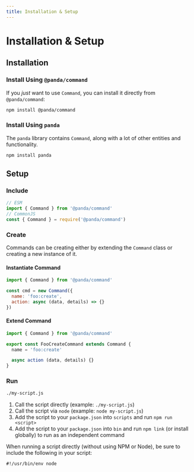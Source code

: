 ```yaml
---
title: Installation & Setup
---
```


# Installation & Setup

## Installation

### Install Using `@panda/command`

If you _just_ want to use `Command`, you can install it directly from `@panda/command`:

```bash npm2yarn
npm install @panda/command
```

### Install Using `panda`

The `panda` library contains `Command`, along with a lot of other entities and functionality.

```bash npm2yarn
npm install panda
```

## Setup

### Include

```js
// ESM
import { Command } from '@panda/command'
// CommonJS
const { Command } = require('@panda/command')
```

### Create

Commands can be creating either by extending the `Command` class or creating a new instance of it.

#### Instantiate Command

```js
import { Command } from '@panda/command'

const cmd = new Command({
  name: 'foo:create',
  action: async (data, details) => {}
})
```

#### Extend Command

```js
import { Command } from '@panda/command'

export const FooCreateCommand extends Command {
  name = 'foo:create'

  async action (data, details) {}
}
```

### Run

```bash
./my-script.js
```

1. Call the script directly (example: `./my-script.js`)
2. Call the script via `node` (example: `node my-script.js`)
3. Add the script to your `package.json` into `scripts` and run `npm run <script>`
4. Add the script to your `package.json` into `bin` and run `npm link` (or install globally) to run as an independent command

When running a script directly (without using NPM or Node), be sure to include the following in your script:

```
#!/usr/bin/env node
```
